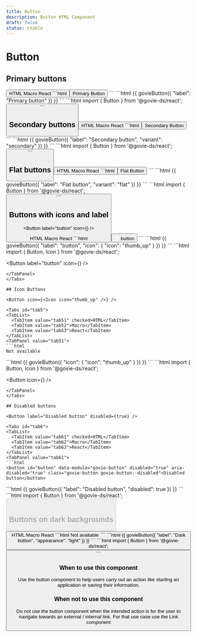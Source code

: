 ```yaml
---
title: Button
description: Button HTML Component
draft: false
status: stable
---
```


# Button

<ComponentStatusBlock componentId="button" />

## Primary buttons

<Button label="Primary Button" />

<Tabs id="tab1">
  <TabList>
    <TabItem value="tab11" checked>HTML</TabItem>
    <TabItem value="tab12">Macro</TabItem>
    <TabItem value="tab13">React</TabItem>
  </TabList>
  <TabPanel value="tab11">
  ```html
  <button id="button" data-module="govie-button" class="govie-button">Primary Button</button>
  ```
  </TabPanel>
  <TabPanel value="tab12">
  ```html
   {{ govieButton({
    "label": "Primary button"
  }) }}
  ```
  </TabPanel>
  <TabPanel value="tab13">
  ```html
  import { Button } from '@govie-ds/react';

  <Button label="Primary Button" />
  ```
  </TabPanel>
</Tabs>

## Secondary buttons

<Button label="Secondary Button" variant="secondary" />

<Tabs id="tab2">
  <TabList>
    <TabItem value="tab21" checked>HTML</TabItem>
    <TabItem value="tab22">Macro</TabItem>
    <TabItem value="tab23">React</TabItem>
  </TabList>
  <TabPanel value="tab21">
  ```html
  <button id="button" data-module="govie-button" class="govie-button govie-button--secondary">Secondary Button</button>
  ```
  </TabPanel>
  <TabPanel value="tab22">
  ```html
  {{ govieButton({
    "label": "Secondary button",
    "variant": "secondary"
  }) }}
  ```
  </TabPanel>
  <TabPanel value="tab23">
  ```html
  import { Button } from '@govie-ds/react';
  
  <Button label="Secondary Button" variant="secondary" />
  ```
  </TabPanel>
</Tabs>

## Flat buttons

<Button label="Flat Button" variant="flat" />

<Tabs id="tab3">
  <TabList>
    <TabItem value="tab31" checked>HTML</TabItem>
    <TabItem value="tab32">Macro</TabItem>
    <TabItem value="tab33">React</TabItem>
  </TabList>
  <TabPanel value="tab31">
  ```html
  <button id="button" data-module="govie-button" class="govie-button govie-button--flat">Flat Button</button>
  ```
  </TabPanel>
  <TabPanel value="tab32">
  ```html
   {{ govieButton({
    "label": "Flat button",
    "variant": "flat"
  }) }}
  ```
  </TabPanel>
  <TabPanel value="tab33">
  ```html
  import { Button } from '@govie-ds/react';
  
  <Button label="Flat Button" variant="flat" />
  ```
  </TabPanel>
</Tabs>

## Buttons with icons and label

<Button label="button" icon={<Icon icon="thumb_up" />} />

<Tabs id="tab4">
  <TabList>
    <TabItem value="tab41" checked>HTML</TabItem>
    <TabItem value="tab42">Macro</TabItem>
    <TabItem value="tab43">React</TabItem>
  </TabList>
  <TabPanel value="tab41">
  ```html
  <button id="button" data-module="govie-button" class="govie-button  govie-button--icon">
    <svg class="govie-button__icon-left" width="14" height="15" viewBox="0 0 14 15" fill="none" xmlns="http://www.w3.org/2000/svg">
      <path d="M14 8.5H8V14.5H6V8.5H0V6.5H6V0.5H8V6.5H14V8.5Z" fill="white"></path>
    </svg> button
  </button>
  ```
  </TabPanel>
  <TabPanel value="tab42">
  ```html
    {{ govieButton({
    "label": "button",
    "icon": {
      "icon": "thumb_up"
    }
  }) }}
  ```
  </TabPanel>
  <TabPanel value="tab43">
  ```html
  import { Button, Icon } from '@govie-ds/react';
  
  <Button label="button" icon={<Icon icon="thumb_up" />} />
  ```
  </TabPanel>
</Tabs>

## Icon Buttons

<Button icon={<Icon icon="thumb_up" />} />

<Tabs id="tab5">
  <TabList>
    <TabItem value="tab51" checked>HTML</TabItem>
    <TabItem value="tab52">Macro</TabItem>
    <TabItem value="tab53">React</TabItem>
  </TabList>
  <TabPanel value="tab51">
  ```html
  Not available
  ```
  </TabPanel>
  <TabPanel value="tab52">
  ```html
    {{ govieButton({
    "icon": {
      "icon": "thumb_up"
    }
  }) }}
  ```
  </TabPanel>
  <TabPanel value="tab53">
  ```html
  import { Button, Icon } from '@govie-ds/react';
  
  <Button icon={<Icon icon="thumb_up" />} />
  ```
  </TabPanel>
</Tabs>

## Disabled buttons

<Button label="Disabled button" disabled={true} />

<Tabs id="tab6">
  <TabList>
    <TabItem value="tab61" checked>HTML</TabItem>
    <TabItem value="tab62">Macro</TabItem>
    <TabItem value="tab63">React</TabItem>
  </TabList>
  <TabPanel value="tab61">
  ```html
  <button id="button" data-module="govie-button" disabled="true" aria-disabled="true" class="govie-button govie-button--disabled">Disabled button</button>
  ```
  </TabPanel>
  <TabPanel value="tab62">
  ```html
    {{ govieButton({
    "label": "Disabled button",
    "disabled": true
  }) }}
  ```
  </TabPanel>
  <TabPanel value="tab63">
  ```html
  import { Button } from '@govie-ds/react';
  
  <Button label="Disabled button" disabled={true} />
  ```
  </TabPanel>
</Tabs>

## Buttons on dark backgrounds

<div style={{marginBottom: "32px"}} className="gi-bg-black gi-p-4">
  <Button label="Dark button" appearance="light" />
</div>

<Tabs id="tab7">
  <TabList>
    <TabItem value="tab71" checked>HTML</TabItem>
    <TabItem value="tab72">Macro</TabItem>
    <TabItem value="tab73">React</TabItem>
  </TabList>
  <TabPanel value="tab71">
  ```html
  Not available
  ```
  </TabPanel>
  <TabPanel value="tab72">
  ```html
  {{ govieButton({
    "label": "Dark button",
    "appearance": "light"
  }) }}
  ```
  </TabPanel>
  <TabPanel value="tab73">
  ```html
  import { Button } from '@govie-ds/react';
  
  <Button label="Dark button" appearance="light" />
  ```
  </TabPanel>
</Tabs>

### When to use this component

Use the button component to help users carry out an action like starting an application or saving their information.

### When not to use this component

Do not use the button component when the intended action is for the user to navigate towards an external / internal link. For that use case use the Link component
